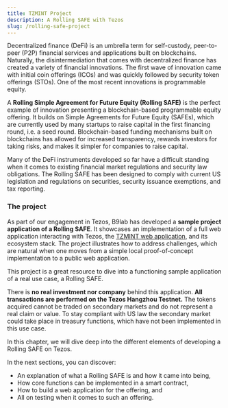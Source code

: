 ```yaml
---
title: TZMINT Project
description: A Rolling SAFE with Tezos
slug: /rolling-safe-project
---
```




<OverviewBox title="A Rolling Simple Agreement for Future Equity with Tezos" imgSrc="/img/cso_00_landing_page_future_equity-02-01.png" floating="true">

Decentralized finance (DeFi) is an umbrella term for self-custody, peer-to-peer (P2P) financial services and applications built on blockchains. Naturally, the disintermediation that comes with decentralized finance has created a variety of financial innovations. The first wave of innovation came with initial coin offerings (ICOs) and was quickly followed by security token offerings (STOs). One of the most recent innovations is programmable equity.

A **Rolling Simple Agreement for Future Equity (Rolling SAFE)** is the perfect example of innovation presenting a blockchain-based programmable equity offering. It builds on Simple Agreements for Future Equity (SAFEs), which are currently used by many startups to raise capital in the first financing round, i.e. a seed round. Blockchain-based funding mechanisms built on blockchains has allowed for increased transparency, rewards investors for taking risks, and makes it simpler for companies to raise capital.

Many of the DeFi instruments developed so far have a difficult standing when it comes to existing financial market regulations and security law obligations. The Rolling SAFE has been designed to comply with current US legislation and regulations on securities, security issuance exemptions, and tax reporting.

</OverviewBox>

### The project

As part of our engagement in Tezos, B9lab has developed a **sample project application of a Rolling SAFE**. It showcases an implementation of a full web application interacting with Tezos, the [TZMINT web application](https://tzmint.b9lab.com/), and its ecosystem stack. The project illustrates how to address challenges, which are natural when one moves from a simple local proof-of-concept implementation to a public web application.

This project is a great resource to dive into a functioning sample application of a real use case, a Rolling SAFE.

There is **no real investment nor company** behind this application. **All transactions are performed on the Tezos Hangzhou Testnet.** The tokens acquired cannot be traded on secondary markets and do not represent a real claim or value. To stay compliant with US law the secondary market could take place in treasury functions, which have not been implemented in this use case.

<OverviewBox title="In this chapter" imgSrc="/img/cso_00_introduction_building_platform-01.png" floating="true">

In this chapter, we will dive deep into the different elements of developing a Rolling SAFE on Tezos.

In the next sections, you can discover:

* An explanation of what a Rolling SAFE is and how it came into being,
* How core functions can be implemented in a smart contract,
* How to build a web application for the offering, and 
* All on testing when it comes to such an offering.

</OverviewBox>

<ActionCardWrapper>
    <ActionCard href="/intro-origins-of-rolling-safe" text="What is a Rolling SAFE?" desc="Want to discover more on how a Rolling SAFE works and what benefits this new financial mechanism brings for issuers and investors?"/>
    <ActionCard href="/rolling-safe-smart-contract-implementation-part-1" text="Implementing Core Functions" desc="Let's take a closer look at the smart contract and how we can implement core functions of the offering with it."/>
    <ActionCard href="/rolling-safe-system-architecture" text="Building the TZMINT web application" desc="Want to build a web application for your offering? Let's take a look at the UI used in this example project!"/>
    <ActionCard href="/rolling-safe-platform-tests" text="Testing, Testing, Testing" desc="Testing is vital! If you want to find out more on how to test an application, this will give you an example of how to conduct testing and the challenges that come with it."/>
</ActionCardWrapper>
